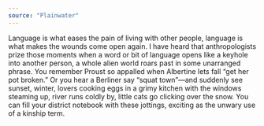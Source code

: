 ```yaml
---
source: "Plainwater"
---
```


Language is what eases the pain of living with other people, language is what makes the wounds come open again. I have heard that anthropologists prize those moments when a word or bit of language opens like a keyhole into another person, a whole alien world roars past in some unarranged phrase. You remember Proust so appalled when Albertine lets fall “get her pot broken.” Or you hear a Berliner say “squat town”—and suddenly see sunset, winter, lovers cooking eggs in a grimy kitchen with the windows steaming up, river runs coldly by, little cats go clicking over the snow. You can fill your district notebook with these jottings, exciting as the unwary use of a kinship term.
